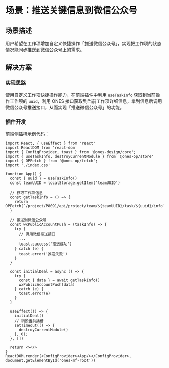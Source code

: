 # 场景：推送关键信息到微信公众号

## 场景描述

用户希望在工作项增加自定义快捷操作「推送微信公众号」，实现把工作项的状态情况能同步推送到微信公众号上的需求。

## 解决方案

### 实现思路

使用自定义工作项快捷操作能力，在前端插件中利用 `useTaskInfo` 获取到当前操作工作项的 `uuid`，利用 ONES 接口获取到当前工作项详细信息，拿到信息后调用微信公众号推送接口，从而实现「推送微信公众号」的功能。

### 插件开发

前端侧插槽示例代码：

```tsx
import React, { useEffect } from 'react'
import ReactDOM from 'react-dom'
import { ConfigProvider, toast } from '@ones-design/core';
import { useTaskInfo, destroyCurrentModule } from '@ones-op/store'
import { OPFetch } from '@ones-op/fetch';
import './index.css'

function App() {
  const { uuid } = useTaskInfo()
  const teamUUID = localStorage.getItem('teamUUID')

  // 获取工作项信息
  const getTaskInfo = () => {
    return OPFetch(`/project/P8091/api/project/team/${teamUUID}/task/${uuid}/info`)
  }

  // 推送到微信公众号
  const wxPublicAccountPush = (taskInfo) => {
    try {
      // 调用微信推送接口
      ...
      toast.success('推送成功')
    } catch (e) {
      toast.error('推送失败')
    }
  }

  const initialDeal = async () => {
    try {
      const { data } = await getTaskInfo()
      wxPublicAccountPush(data)
    } catch (e) {
      toast.error(e)
    }
  }

  useEffect(() => {
    initialDeal()
    // 销毁当前插槽
    setTimeout(() => {
      destroyCurrentModule()
    }, 0);
  }, [])

  return <></>
}
ReactDOM.render(<ConfigProvider><App/></ConfigProvider>, document.getElementById('ones-mf-root'))
```
